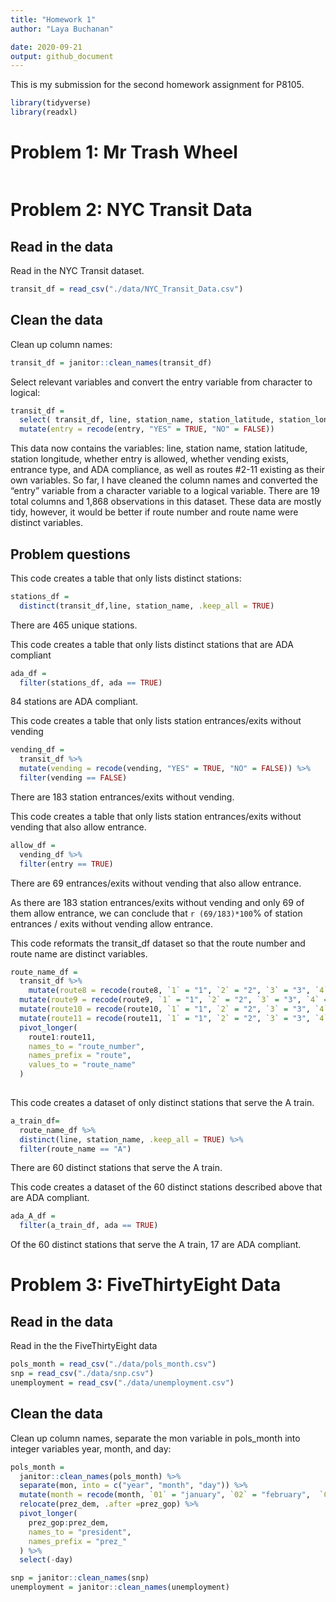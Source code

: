 ```yaml
---
title: "Homework 1"
author: "Laya Buchanan"

date: 2020-09-21
output: github_document
---
```


This is my submission for the second homework assignment for P8105.  


```r
library(tidyverse)
library(readxl)
```


# Problem 1: Mr Trash Wheel


```r

```

# Problem 2: NYC Transit Data

## Read in the data

Read in the NYC Transit dataset. 

```r
transit_df = read_csv("./data/NYC_Transit_Data.csv")
```

## Clean the data

Clean up column names:

```r
transit_df = janitor::clean_names(transit_df)
```

Select relevant variables and convert the entry variable from character to logical:
```r
transit_df =
  select( transit_df, line, station_name, station_latitude, station_longitude, route1, route2, route3, route4, route5, route6, route7, route8, route9, route10, route11, entry, entrance_type, vending, ada) %>% 
  mutate(entry = recode(entry, "YES" = TRUE, "NO" = FALSE))

```

This data now contains the variables: line, station name, station latitude, station longitude, whether entry is allowed, whether vending exists, entrance type, and ADA compliance, as well as routes #2-11 existing as their own variables. So far, I have cleaned the column names and converted the "entry" variable from a character variable to a logical variable. There are 19 total columns and 1,868 observations in this dataset. These data are mostly tidy, however, it would be better if route number and route name were distinct variables.


## Problem questions

This code creates a table that only lists distinct stations:
```r
stations_df = 
  distinct(transit_df,line, station_name, .keep_all = TRUE)

```

There are 465 unique stations.


This code creates a table that only lists distinct stations that are ADA compliant

```r
ada_df =
  filter(stations_df, ada == TRUE)
```

84 stations are ADA compliant.


This code creates a table that only lists station entrances/exits without vending
```r
vending_df = 
  transit_df %>% 
  mutate(vending = recode(vending, "YES" = TRUE, "NO" = FALSE)) %>% 
  filter(vending == FALSE)
```

There are 183 station entrances/exits without vending.


This code creates a table that only lists station entrances/exits without vending that also allow entrance.
```r
allow_df = 
  vending_df %>% 
  filter(entry == TRUE)
```

There are 69 entrances/exits without vending that also allow entrance.

As there are 183 station entrances/exits without vending and only 69 of them allow entrance, we can conclude that `r (69/183)*100`% of station entrances / exits without vending allow entrance.

This code reformats the transit_df dataset so that the route number and route name are distinct variables.
```r
route_name_df = 
  transit_df %>% 
    mutate(route8 = recode(route8, `1` = "1", `2` = "2", `3` = "3", `4` = "4", `5` = "5",`6` = "6", `7` = "7")) %>% 
  mutate(route9 = recode(route9, `1` = "1", `2` = "2", `3` = "3", `4` = "4", `5` = "5", `6` = "6",`7` = "7")) %>% 
  mutate(route10 = recode(route10, `1` = "1", `2` = "2", `3` = "3", `4` = "4", `5` = "5",`6` = "6", `7` = "7")) %>% 
  mutate(route11 = recode(route11, `1` = "1", `2` = "2", `3` = "3", `4` = "4", `5` = "5",`6` = "6", `7` = "7")) %>%
  pivot_longer(
    route1:route11,
    names_to = "route_number",
    names_prefix = "route",
    values_to = "route_name"
  )
  
```


This code creates a dataset of only distinct stations that serve the A train.
```r
a_train_df= 
  route_name_df %>% 
  distinct(line, station_name, .keep_all = TRUE) %>% 
  filter(route_name == "A")
```
There are 60 distinct stations that serve the A train.


This code creates a dataset of the 60 distinct stations described above that are ADA compliant.
```r
ada_A_df =
  filter(a_train_df, ada == TRUE)
```
Of the 60 distinct stations that serve the A train, 17 are ADA compliant.

# Problem 3: FiveThirtyEight Data

## Read in the data

Read in the the FiveThirtyEight data

```r
pols_month = read_csv("./data/pols_month.csv")
snp = read_csv("./data/snp.csv")
unemployment = read_csv("./data/unemployment.csv")
```

## Clean the data

Clean up column names, separate the mon variable in pols_month into integer variables year, month, and day:

```r
pols_month =
  janitor::clean_names(pols_month) %>% 
  separate(mon, into = c("year", "month", "day")) %>% 
  mutate(month = recode(month, `01` = "january", `02` = "february",  `03` = "march", `04` = "april", `05` = "may", `06` = "june", `07` = "july", `08` = "August", `09` = "september", `10` = "october", `11` = "november", `12` = "december",)) %>% 
  relocate(prez_dem, .after =prez_gop) %>% 
  pivot_longer(
    prez_gop:prez_dem,
    names_to = "president",
    names_prefix = "prez_"
  ) %>% 
  select(-day)

snp = janitor::clean_names(snp)
unemployment = janitor::clean_names(unemployment)
```